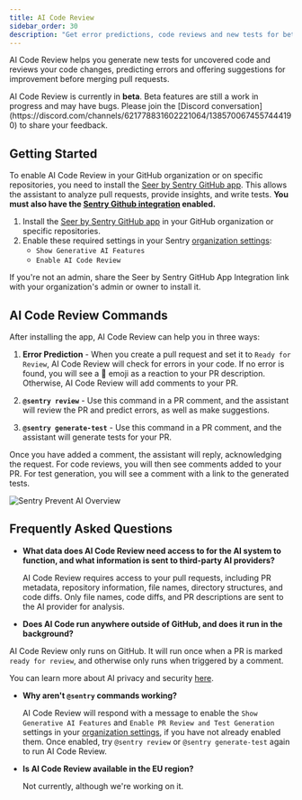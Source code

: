 ```yaml
---
title: AI Code Review
sidebar_order: 30
description: "Get error predictions, code reviews and new tests for better code and coverage."
---
```


AI Code Review helps you generate new tests for uncovered code and reviews your code changes, predicting errors and offering suggestions for improvement before merging pull requests.

<Alert>
  AI Code Review is currently in <strong>beta</strong>. Beta features are
  still a work in progress and may have bugs. Please join the [Discord
  conversation](https://discord.com/channels/621778831602221064/1385700674557444190)
  to share your feedback.
</Alert>

## Getting Started

To enable AI Code Review in your GitHub organization or on specific repositories, you need to install the [Seer by Sentry GitHub app](/organization/integrations/source-code-mgmt/github/#installing-the-seer-github-app). This allows the assistant to analyze pull requests, provide insights, and write tests. **You must also have the [Sentry Github integration](/organization/integrations/source-code-mgmt/github/) enabled.**

1. Install the [Seer by Sentry GitHub app](https://github.com/apps/seer-by-sentry) in your GitHub organization or specific repositories.
2. Enable these required settings in your Sentry [organization settings](https://sentry.io/orgredirect/settings/:orgslug/):
   - `Show Generative AI Features`
   - `Enable AI Code Review`

If you're not an admin, share the Seer by Sentry GitHub App Integration link with your organization's admin or owner to install it.

## AI Code Review Commands

After installing the app, AI Code Review can help you in three ways:

1. **Error Prediction** - When you create a pull request and set it to `Ready for Review`, AI Code Review will check for errors in your code. If no error is found, you will see a 🎉 emoji as a reaction to your PR description. Otherwise, AI Code Review will add comments to your PR. 

2. **`@sentry review`** - Use this command in a PR comment, and the assistant will review the PR and predict errors, as well as make suggestions.

3. **`@sentry generate-test`** - Use this command in a PR comment, and the assistant will generate tests for your PR.

Once you have added a comment, the assistant will reply, acknowledging the request. For code reviews, you will then see comments added to your PR. For test generation, you will see a comment with a link to the generated tests.

![Sentry Prevent AI Overview](./img/prevent-ai-response.png)

## Frequently Asked Questions

- **What data does AI Code Review need access to for the AI system to function, and what information is sent to third-party AI providers?**

  AI Code Review requires access to your pull requests, including PR metadata, repository information, file names, directory structures, and code diffs. Only file names, code diffs, and PR descriptions are sent to the AI provider for analysis.

- **Does AI Code run anywhere outside of GitHub, and does it run in the background?**

AI Code Review only runs on GitHub. It will run once when a PR is marked `ready for review`, and otherwise only runs when triggered by a comment.

  You can learn more about AI privacy and security [here](/product/ai-in-sentry/ai-privacy-and-security/).

- **Why aren't `@sentry` commands working?**

  AI Code Review will respond with a message to enable the `Show Generative AI Features` and `Enable PR Review and Test Generation` settings in your [organization settings](https://sentry.io/orgredirect/settings/:orgslug/), if you have not already enabled them. Once enabled, try `@sentry review` or `@sentry generate-test` again to run AI Code Review.

- **Is AI Code Review available in the EU region?**

  Not currently, although we're working on it.
